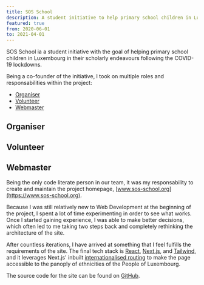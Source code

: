 ```yaml
---
title: SOS School
description: A student initiative to help primary school children in Luxembourg affected by COVID-19
featured: true
from: 2020-06-01
to: 2021-04-01
---
```


SOS School ia a student initiative with the goal of helping primary school children in Luxembourg in their scholarly endeavours following the COVID-19 lockdowns.

Being a co-founder of the initiative, I took on multiple roles and responsabilities within the project:

-   [Organiser](#organiser)
-   [Volunteer](#volunteer)
-   [Webmaster](#webmaster)

## Organiser

## Volunteer

## Webmaster

Being the only code literate person in our team, it was my responsability to create and maintain the project homepage, [www.sos-school.org](https://www.sos-school.org).

Because I was still relatively new to Web Development at the beginning of the project, I spent a lot of time experimenting in order to see what works. Once I started gaining experience, I was able to make better decisions, which often led to me taking two steps back and completely rethinking the architecture of the site.

After countless iterations, I have arrived at something that I feel fulfills the requirements of the site. The final tech stack is [React](https://reactjs.org), [Next.js](https://nextjs.org), and [Tailwind](https://tailwindcss.com), and it leverages Next.js' inbuilt [internationalised routing](https://nextjs.org/docs/advanced-features/i18n-routing) to make the page accessible to the panoply of ethnicities of the People of Luxembourg.

The source code for the site can be found on [GitHub](https://github.com/sos-school/sos-school).
